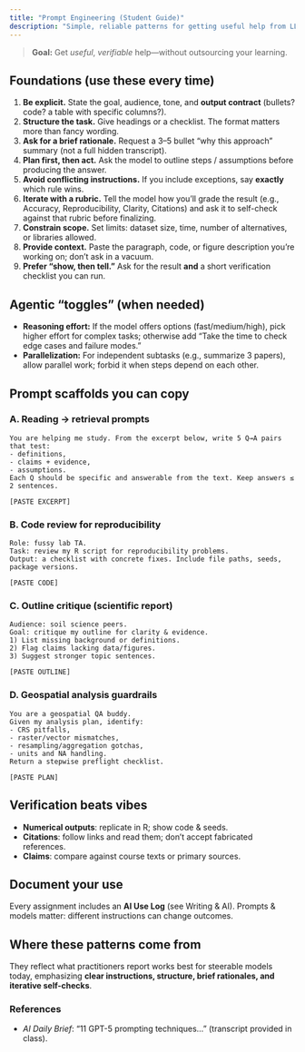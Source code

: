 ```yaml
---
title: "Prompt Engineering (Student Guide)"
description: "Simple, reliable patterns for getting useful help from LLMs in this course."
---
```


> **Goal:** Get *useful*, *verifiable* help—without outsourcing your learning.

## Foundations (use these every time)

1. **Be explicit.** State the goal, audience, tone, and **output contract** (bullets? code? a table with specific columns?).  
2. **Structure the task.** Give headings or a checklist. The format matters more than fancy wording.  
3. **Ask for a brief rationale.** Request a 3–5 bullet “why this approach” summary (not a full hidden transcript).  
4. **Plan first, then act.** Ask the model to outline steps / assumptions before producing the answer.  
5. **Avoid conflicting instructions.** If you include exceptions, say **exactly** which rule wins.  
6. **Iterate with a rubric.** Tell the model how you’ll grade the result (e.g., Accuracy, Reproducibility, Clarity, Citations) and ask it to self-check against that rubric before finalizing.  
7. **Constrain scope.** Set limits: dataset size, time, number of alternatives, or libraries allowed.  
8. **Provide context.** Paste the paragraph, code, or figure description you’re working on; don’t ask in a vacuum.  
9. **Prefer “show, then tell.”** Ask for the result **and** a short verification checklist you can run.

## Agentic “toggles” (when needed)

- **Reasoning effort:** If the model offers options (fast/medium/high), pick higher effort for complex tasks; otherwise add “Take the time to check edge cases and failure modes.”  
- **Parallelization:** For independent subtasks (e.g., summarize 3 papers), allow parallel work; forbid it when steps depend on each other.

## Prompt scaffolds you can copy

### A. Reading → retrieval prompts
```
You are helping me study. From the excerpt below, write 5 Q→A pairs that test:
- definitions,
- claims + evidence,
- assumptions.
Each Q should be specific and answerable from the text. Keep answers ≤ 2 sentences.

[PASTE EXCERPT]
```

### B. Code review for reproducibility
```
Role: fussy lab TA.
Task: review my R script for reproducibility problems.
Output: a checklist with concrete fixes. Include file paths, seeds, package versions.

[PASTE CODE]
```

### C. Outline critique (scientific report)
```
Audience: soil science peers.
Goal: critique my outline for clarity & evidence.
1) List missing background or definitions.
2) Flag claims lacking data/figures.
3) Suggest stronger topic sentences.

[PASTE OUTLINE]
```

### D. Geospatial analysis guardrails
```
You are a geospatial QA buddy.
Given my analysis plan, identify:
- CRS pitfalls,
- raster/vector mismatches,
- resampling/aggregation gotchas,
- units and NA handling.
Return a stepwise preflight checklist.

[PASTE PLAN]
```

## Verification beats vibes

- **Numerical outputs**: replicate in R; show code & seeds.  
- **Citations**: follow links and read them; don’t accept fabricated references.  
- **Claims**: compare against course texts or primary sources.

## Document your use

Every assignment includes an **AI Use Log** (see Writing & AI). Prompts & models matter: different instructions can change outcomes.

## Where these patterns come from

They reflect what practitioners report works best for steerable models today, emphasizing **clear instructions, structure, brief rationales, and iterative self-checks**.

### References
- *AI Daily Brief*: “11 GPT-5 prompting techniques…” (transcript provided in class).
